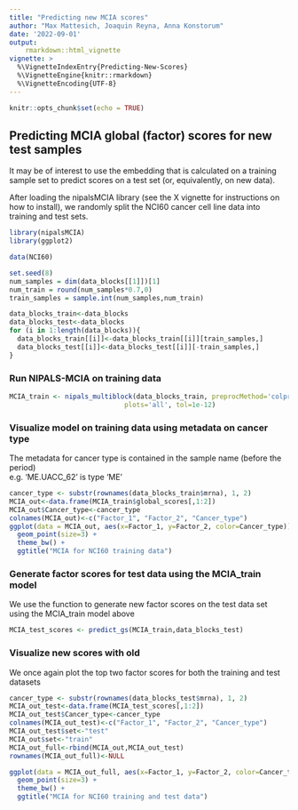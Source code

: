 ---
title: "Predicting new MCIA scores"
author: "Max Mattesich, Joaquin Reyna, Anna Konstorum"
date: '2022-09-01'
output: 
    rmarkdown::html_vignette
vignette: >
  %\VignetteIndexEntry{Predicting-New-Scores}
  %\VignetteEngine{knitr::rmarkdown}
  %\VignetteEncoding{UTF-8}
---

```{r setup-v2, include=FALSE}
knitr::opts_chunk$set(echo = TRUE)
```

## Predicting MCIA global (factor) scores for new test samples

It may be of interest to use the embedding that is calculated on a training sample set to predict scores on a test set (or, equivalently, on new data).  

After loading the nipalsMCIA library (see the X vignette for instructions on how to install), we randomly split the NCI60 cancer cell line data into training and test sets.

```{r load package}
library(nipalsMCIA)
library(ggplot2)
```

```{r split data}
data(NCI60)

set.seed(8)
num_samples = dim(data_blocks[[1]])[1]
num_train = round(num_samples*0.7,0)
train_samples = sample.int(num_samples,num_train)

data_blocks_train<-data_blocks
data_blocks_test<-data_blocks
for (i in 1:length(data_blocks)){
  data_blocks_train[[i]]<-data_blocks_train[[i]][train_samples,]
  data_blocks_test[[i]]<-data_blocks_test[[i]][-train_samples,]
}

```

### Run NIPALS-MCIA on training data

```{r computing MCIA on training data, message=FALSE, fig.show="hide"}
MCIA_train <- nipals_multiblock(data_blocks_train, preprocMethod='colprofile',num_PCs = 10,
                             plots='all', tol=1e-12)
```

### Visualize model on training data using metadata on cancer type

The metadata for cancer type is contained in the sample name (before the period)  
e.g. 'ME.UACC_62' is type 'ME'

```{r visualize training model, fig.height=4, fig.align='center'}
cancer_type <- substr(rownames(data_blocks_train$mrna), 1, 2)
MCIA_out<-data.frame(MCIA_train$global_scores[,1:2])
MCIA_out$Cancer_type<-cancer_type
colnames(MCIA_out)<-c("Factor_1", "Factor_2", "Cancer_type")
ggplot(data = MCIA_out, aes(x=Factor_1, y=Factor_2, color=Cancer_type))+
  geom_point(size=3) + 
  theme_bw() +
  ggtitle("MCIA for NCI60 training data")
```

### Generate factor scores for test data using the MCIA_train model

We use the \verb+predict_gs+ function to generate new factor scores on the test data set using the MCIA_train model above

```{r generate new scores, message=FALSE}
MCIA_test_scores <- predict_gs(MCIA_train,data_blocks_test)
```

### Visualize new scores with old

We once again plot the top two factor scores for both the training and test datasets

```{r visualize both models, fig.height=4, fig.align='center'}
cancer_type <- substr(rownames(data_blocks_test$mrna), 1, 2)
MCIA_out_test<-data.frame(MCIA_test_scores[,1:2])
MCIA_out_test$Cancer_type<-cancer_type
colnames(MCIA_out_test)<-c("Factor_1", "Factor_2", "Cancer_type")
MCIA_out_test$set<-"test"
MCIA_out$set<-"train"
MCIA_out_full<-rbind(MCIA_out,MCIA_out_test)
rownames(MCIA_out_full)<-NULL

ggplot(data = MCIA_out_full, aes(x=Factor_1, y=Factor_2, color=Cancer_type, shape=set))+
  geom_point(size=3) + 
  theme_bw() +
  ggtitle("MCIA for NCI60 training and test data")
```

